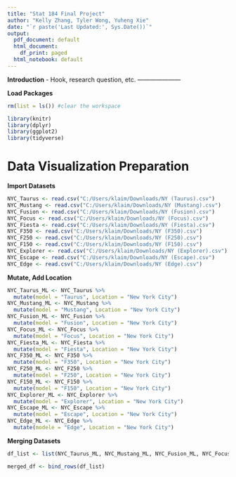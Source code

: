 ```yaml
---
title: "Stat 184 Final Project"
author: "Kelly Zhang, Tyler Wong, Yuheng Xie"
date: "`r paste('Last Updated:', Sys.Date())`"
output:
  pdf_document: default
  html_document:
    df_print: paged
  html_notebook: default
---
```


**Introduction**
- Hook, research question, etc.
---------------------

**Load Packages**
```r
rm(list = ls()) #clear the workspace

library(knitr)
library(dplyr)
library(ggplot2)
library(tidyverse)
```

# Data Visualization Preparation
**Import Datasets**
```r
NYC_Taurus <- read.csv("C:/Users/klaim/Downloads/NY (Taurus).csv")
NYC_Mustang <- read.csv("C:/Users/klaim/Downloads/NY (Mustang).csv")
NYC_Fusion <- read.csv("C:/Users/klaim/Downloads/NY (Fusion).csv")
NYC_Focus <- read.csv("C:/Users/klaim/Downloads/NY (Focus).csv")
NYC_Fiesta <- read.csv("C:/Users/klaim/Downloads/NY (Fiesta).csv")
NYC_F350 <- read.csv("C:/Users/klaim/Downloads/NY (F350).csv")
NYC_F250 <- read.csv("C:/Users/klaim/Downloads/NY (F250).csv")
NYC_F150 <- read.csv("C:/Users/klaim/Downloads/NY (F150).csv")
NYC_Explorer <- read.csv("C:/Users/klaim/Downloads/NY (Explorer).csv")
NYC_Escape <- read.csv("C:/Users/klaim/Downloads/NY (Escape).csv")
NYC_Edge <- read.csv("C:/Users/klaim/Downloads/NY (Edge).csv")

```
**Mutate, Add Location**
```r
NYC_Taurus_ML <- NYC_Taurus %>%
  mutate(model = "Taurus", Location = "New York City")
NYC_Mustang_ML <- NYC_Mustang %>%
  mutate(model = "Mustang", Location = "New York City")
NYC_Fusion_ML <- NYC_Fusion %>%
  mutate(model = "Fusion", Location = "New York City")
NYC_Focus_ML <- NYC_Focus %>%
  mutate(model = "Focus", Location = "New York City")
NYC_Fiesta_ML <- NYC_Fiesta %>%
  mutate(model = "Fiesta", Location = "New York City")
NYC_F350_ML <- NYC_F350 %>%
  mutate(model = "F350", Location = "New York City")
NYC_F250_ML <- NYC_F250 %>%
  mutate(model = "F250", Location = "New York City")
NYC_F150_ML <- NYC_F150 %>%
  mutate(model = "F150", Location = "New York City")
NYC_Explorer_ML <- NYC_Explorer %>%
  mutate(model = "Explorer", Location = "New York City")
NYC_Escape_ML <- NYC_Escape %>%
  mutate(model = "Escape", Location = "New York City")
NYC_Edge_ML <- NYC_Edge %>%
  mutate(modele = "Edge", Location = "New York City")

```

**Merging Datasets**

```r
df_list <- list(NYC_Taurus_ML, NYC_Mustang_ML, NYC_Fusion_ML, NYC_Focus_ML, NYC_Fiesta_ML, NYC_F350_ML, NYC_F250_ML, NYC_F150_ML, NYC_Explorer_ML, NYC_Escape_ML, NYC_Edge_ML)

merged_df <- bind_rows(df_list) 
```

